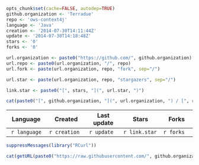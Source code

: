 ```r
opts_chunk$set(cache=FALSE, autodep=TRUE)
github.organization <- 'Terradue'
repo <- 'ows-context4j'
language <- 'Java'
creation <- '2014-07-30T14:11:44Z'
update <- '2014-07-30T14:18:48Z'
stars <- '0'
forks <- '0'
```
```r
url.organization <- paste0("https://github.com/", github.organization)
url.repo <- paste0(url.organization, "/", repo)
url.fork <- paste(url.organization, repo, "fork", sep="/")

url.star <- paste(url.organization, repo, "stargazers", sep="/")

link.star <- paste0("[", stars, "](", url.star, ")")

cat(paste0("[", github.organization, "](", url.organization, ") / [", repo, "](", url.repo, ")")) 
```

|    Language   | Created       | Last update | Stars         | Forks      | 
|:-------------:|---------------|-------------|---------------|------------|
| `r language`  | `r creation`  | `r update`  | `r link.star` | `r forks`  |


```r
suppressMessages(library("RCurl"))

cat(getURL(paste0("https://raw.githubusercontent.com/", github.organization, "/", repo, "/master/README.md")))
```

